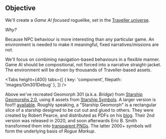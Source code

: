 
## Objective

We'll create a _Game AI focused_ roguelike,
set in the [Traveller universe](https://travellermap.com/?p=-1.329!-23.768!3).

_Why?_

Because NPC behaviour is more interesting than any particular game.
An environment is needed to make it meaningful, fixed narratives/missions are not.

We'll focus on combining navigation-based behaviours in a flexible manner.
Game AI should be compositional, not forced into a narrative straight-jacket.
The environment will be driven by thousands of Traveller-based assets.

<Tabs
  height={400}
  tabs={[
    { key: 'component', filepath: 'images/Gm301Debug' },
  ]}
/>

Above we've recreated Geomorph 301 (a.k.a. _Bridge_) from [Starship Geomorphs 2.0](http://travellerrpgblog.blogspot.com/2018/10/the-starship-geomorphs-book-if-finally.html),
using 8 assets from [Starship Symbols](http://travellerrpgblog.blogspot.com/2020/08/starship-symbols-book.html).
A larger version is <Link>foo!!!</Link> [available](/pics/g-301--bridge.debug.x2.png "@new-tab").
Roughly speaking, a "Starship Geomorph" is a rectangular slice of a starship designed to be cut out and glued to others.
They were created by Robert Pearce, and distributed as PDFs on his [blog](http://travellerrpgblog.blogspot.com/).
Their 2nd version was released in 2020, and soon afterwards Eric B. Smith transformed them into [transparent PNGs](http://gurpsland.no-ip.org/geomorphs/).
The latter 2000+ symbols will form the underlying basis of _Rogue Markup_.
